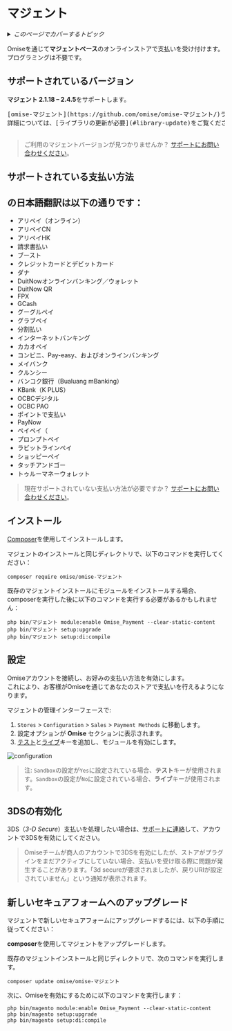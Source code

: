 ---
---
# マジェント


<details>
  <summary><em>このページでカバーするトピック</em></summary>

- [サポートされているバージョン](#supported-versions)
- [サポートされている支払い方法](#supported-payment-methods)
- [インストール](#installation)
- [設定](#configuration)
  - [3DSの有効化](#enabling-3ds)
- [新しいセキュアフォームへのアップグレード](#upgrading-to-the-new-secure-form)
- [支払いのためのセキュアフォームの有効化](#enabling-the-secure-form-for-payments)
- [カスタマイズ](#customization)
- [サポート](#support)

</details>

Omiseを通じて**マジェントベース**のオンラインストアで支払いを受け付けます。プログラミングは不要です。

## サポートされているバージョン

**マジェント 2.1.18 – 2.4.5**をサポートします。

<pre>
[omise-マジェント](https://github.com/omise/omise-マジェント/)ライブラリの少なくとも最小推奨バージョンを使用してください。
詳細については、[ライブラリの更新が必要](#library-update)をご覧ください。

</pre>

> ご利用のマジェントバージョンが見つかりませんか？ [サポートにお問い合わせください](mailto:support@omise.co?subject=Feature%20Request%3A%20Magento)。

## サポートされている支払い方法


## の日本語翻訳は以下の通りです：

- アリペイ（オンライン）
- アリペイCN
- アリペイHK
- 請求書払い
- ブースト
- クレジットカードとデビットカード
- ダナ
- DuitNowオンラインバンキング／ウォレット
- DuitNow QR
- FPX
- GCash
- グーグルペイ
- グラブペイ
- 分割払い
- インターネットバンキング
- カカオペイ
- コンビニ、Pay-easy、およびオンラインバンキング
- メイバンク
- クルンシー
- バンコク銀行（Bualuang mBanking）
- KBank（K PLUS）
- OCBCデジタル
- OCBC PAO
- ポイントで支払い
- PayNow
- ペイペイ（
- プロンプトペイ
- ラビットラインペイ
- ショッピーペイ
- タッチアンドゴー
- トゥルーマネーウォレット


> 現在サポートされていない支払い方法が必要ですか？ [サポートにお問い合わせください](mailto:support@omise.co?subject=Feature%20Request%3A%20Magento)。

## インストール

[Composer](/getcomposer.org/)を使用してインストールします。


マジェントのインストールと同じディレクトリで、以下のコマンドを実行してください：

```
composer require omise/omise-マジェント
```
既存のマジェントインストールにモジュールをインストールする場合、composerを実行した後に以下のコマンドを実行する必要があるかもしれません：

```
php bin/マジェント module:enable Omise_Payment --clear-static-content
php bin/マジェント setup:upgrade
php bin/マジェント setup:di:compile
```
## 設定

Omiseアカウントを接続し、お好みの支払い方法を有効にします。  
これにより、お客様がOmiseを通じてあなたのストアで支払いを行えるようになります。

マジェントの管理インターフェースで:

1. `Stores` > `Configuration` > `Sales` > `Payment Methods` に移動します。
2. 設定オプションが **Omise** セクションに表示されます。
3. [テスト](https://sso-idp.omise.co/realms/engagement/protocol/openid-connect/auth?client_id=dashboard&redirect_uri=https%3A%2F%2Fdashboard.omise.co%2Fv2&state=6ec07f63-85db-4d93-be13-bb75ca934bee&response_mode=fragment&response_type=code&scope=openid&nonce=d13c716a-29c6-4199-8650-4b1de413cbe5&ui_locales=en&code_challenge=4Doxs1FG_nf7vkAZxWvECjIlQ9r97Q0T5FA9Iijzx_M&code_challenge_method=S256)と[ライブ](https://sso-idp.omise.co/realms/engagement/protocol/openid-connect/auth?client_id=dashboard&redirect_uri=https%3A%2F%2Fdashboard.omise.co%2Fv2&state=4c173f49-d4b4-48ba-95f4-13b70a21eaaa&response_mode=fragment&response_type=code&scope=openid&nonce=52d7109e-5bb9-4739-8ce0-67aaaa0d057a&ui_locales=en&code_challenge=NY8CciI7hPbFrW9G0IXNf_tIkQ8KODdO-VKUOEa4HS0&code_challenge_method=S256)キーを追加し、モジュールを有効にします。

![configuration](/img/configuration.png)

> 注: `Sandbox`の設定が`Yes`に設定されている場合、**テスト**キーが使用されます。`Sandbox`の設定が`No`に設定されている場合、**ライブ**キーが使用されます。

## 3DSの有効化

3DS（*3-D Secure*）支払いを処理したい場合は、[サポートに連絡](mailto:support@omise.co?subject=Feature%20Request%3A%20Magento)して、アカウントで3DSを有効にしてください。

> Omiseチームが商人のアカウントで3DSを有効にしたが、ストアがプラグインをまだアクティブにしていない場合、支払いを受け取る際に問題が発生することがあります。「3d secureが要求されましたが、戻りURIが設定されていません」という通知が表示されます。

## 新しいセキュアフォームへのアップグレード


マジェントで新しいセキュアフォームにアップグレードするには、以下の手順に従ってください：

**composer**を使用してマジェントをアップグレードします。

既存のマジェントインストールと同じディレクトリで、次のコマンドを実行します。

```
composer update omise/omise-マジェント
```
次に、Omiseを有効にするために以下のコマンドを実行します：

```
php bin/magento module:enable Omise_Payment --clear-static-content
php bin/magento setup:upgrade
php bin/magento setup:di:compile
```
